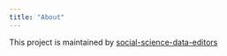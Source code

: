 ```yaml
---
title: "About"
---
```


This project is maintained by [social-science-data-editors](https://github.com/social-science-data-editors)
